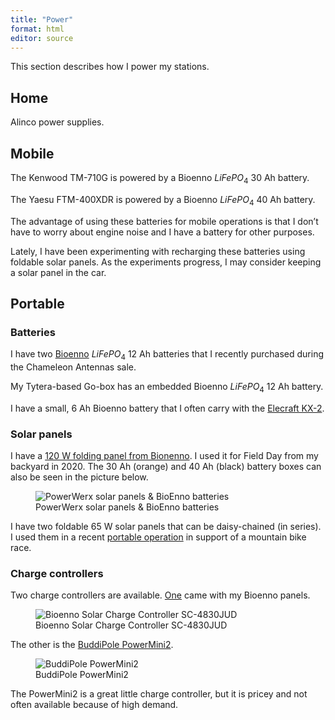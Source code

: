 ```yaml
---
title: "Power"
format: html
editor: source
---
```


This section describes how I power my stations.

## Home

Alinco power supplies.

## Mobile

The Kenwood TM-710G is powered by a Bioenno $LiFePO_4$ 30 Ah battery.

The Yaesu FTM-400XDR is powered by a Bioenno $LiFePO_4$ 40 Ah battery.

The advantage of using these batteries for mobile operations is that I don't have to worry about engine noise and I have a battery for other purposes.

Lately, I have been experimenting with recharging these batteries using foldable solar panels. As the experiments progress, I may consider keeping a solar panel in the car.

## Portable

### Batteries

I have two [Bioenno](https://www.bioennopower.com) $LiFePO_4$ 12 Ah batteries that I recently purchased during the Chameleon Antennas sale.

My Tytera-based Go-box has an embedded Bioenno $LiFePO_4$ 12 Ah battery.

I have a small, 6 Ah Bioenno battery that I often carry with the [Elecraft KX-2](rigs.qmd#elecraft-kx2).

### Solar panels

I have a [120 W folding panel from Bionenno](https://www.bioennopower.com/collections/solar-panels/products/120-watt-foldable-solar-panel-for-charging-power-packs-bsp-120). 
I used it for Field Day from my backyard in 2020. The 30 Ah (orange) and 40 Ah (black) battery boxes can also be seen in the picture below.

![PowerWerx solar panels & BioEnno batteries](img/powerwerx-solar-panels.jpeg)

I have two foldable 65 W solar panels that can be daisy-chained (in series). I used them in a recent [portable operation](img/transylvania-epic-2023.jpeg) in support of a mountain bike race.

### Charge controllers

Two charge controllers are available. [One](https://www.bioennopower.com/collections/solar-controllers/products/12v-24v-36v-48v-30a-solar-charge-controller-for-lifepo4-sc-4830jud) came with my Bioenno panels.

![Bioenno Solar Charge Controller SC-4830JUD](https://cdn.shopify.com/s/files/1/0219/0154/products/4830jud_1024x1024.jpg?v=1529449212)

The other is the [BuddiPole PowerMini2](https://www.buddipole.com/powermini.html).

![BuddiPole PowerMini2](https://s.turbifycdn.com/aah/buddipole/powermini-60.gif)

The PowerMini2 is a great little charge controller, but it is pricey and not often available because of high demand. 